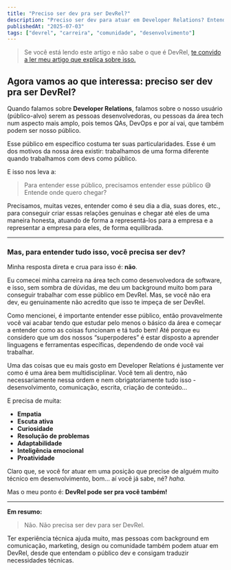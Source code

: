 ```yaml
---
title: "Preciso ser dev pra ser DevRel?"
description: "Preciso ser dev para atuar em Developer Relations? Entenda o que realmente importa para trabalhar com DevRel."
publishedAt: "2025-07-03"
tags: ["devrel", "carreira", "comunidade", "desenvolvimento"]
---
```


> Se você está lendo este artigo e não sabe o que é DevRel, [te convido a ler meu artigo que explica sobre isso.](https://www.linkedin.com/pulse/o-que-%C3%A9-developer-relations-devrel-leticia-leonardo-vd5cf/)


## Agora vamos ao que interessa: preciso ser dev pra ser DevRel?

Quando falamos sobre **Developer Relations**, falamos sobre o nosso usuário (público-alvo) serem as pessoas desenvolvedoras, ou pessoas da área tech num aspecto mais amplo, pois temos QAs, DevOps e por aí vai, que também podem ser nosso público.

Esse público em específico costuma ter suas particularidades. Esse é um dos motivos da nossa área existir: trabalhamos de uma forma diferente quando trabalhamos com devs como público.

E isso nos leva a:

> Para entender esse público, precisamos entender esse público 😅 Entende onde quero chegar?

Precisamos, muitas vezes, entender como é seu dia a dia, suas dores, etc., para conseguir criar essas relações genuínas e chegar até eles de uma maneira honesta, atuando de forma a representá-los para a empresa e a representar a empresa para eles, de forma equilibrada.

---

### Mas, para entender tudo isso, você precisa ser dev?

Minha resposta direta e crua para isso é: **não**.

Eu comecei minha carreira na área tech como desenvolvedora de software, e isso, sem sombra de dúvidas, me deu um background muito bom para conseguir trabalhar com esse público em DevRel. Mas, se você não era dev, eu genuinamente não acredito que isso te impeça de ser DevRel.

Como mencionei, é importante entender esse público, então provavelmente você vai acabar tendo que estudar pelo menos o básico da área e começar a entender como as coisas funcionam e tá tudo bem! Até porque eu considero que um dos nossos “superpoderes” é estar disposto a aprender linguagens e ferramentas específicas, dependendo de onde você vai trabalhar.

Uma das coisas que eu mais gosto em Developer Relations é justamente ver como é uma área bem multidisciplinar. Você tem ali dentro, não necessariamente nessa ordem e nem obrigatoriamente tudo isso - desenvolvimento, comunicação, escrita, criação de conteúdo…

E precisa de muita:

- **Empatia**
- **Escuta ativa**
- **Curiosidade**
- **Resolução de problemas**
- **Adaptabilidade**
- **Inteligência emocional**
- **Proatividade**

Claro que, se você for atuar em uma posição que precise de alguém muito técnico em desenvolvimento, bom… aí você já sabe, né? _haha._

Mas o meu ponto é: **DevRel pode ser pra você também!**

---

**Em resumo:**

> Não. Não precisa ser dev para ser DevRel.

Ter experiência técnica ajuda muito, mas pessoas com background em comunicação, marketing, design ou comunidade também podem atuar em DevRel, desde que entendam o público dev e consigam traduzir necessidades técnicas.